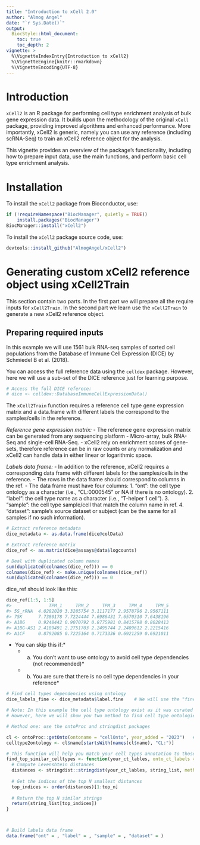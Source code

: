 ```yaml
---
title: "Introduction to xCell 2.0"
author: "Almog Angel"
date: "`r Sys.Date()`"
output:
  BiocStyle::html_document:
    toc: true
    toc_depth: 2
vignette: >
  %\VignetteIndexEntry{Introduction to xCell2}
  %\VignetteEngine{knitr::rmarkdown}
  %\VignetteEncoding{UTF-8}
---
```


# Introduction

`xCell2` is an R package for performing cell type enrichment analysis of bulk gene expression data. It builds upon the methodology of the original `xCell` package, providing improved algorithms and enhanced performance. More importantly, xCell2 is generic, namely you can use any reference (including scRNA-Seq) to train an xCell2 reference object for the analysis.

This vignette provides an overview of the package's functionality, including how to prepare input data, use the main functions, and perform basic cell type enrichment analysis.

# Installation

To install the `xCell2` package from Bioconductor, use:

```r
if (!requireNamespace("BiocManager", quietly = TRUE))
    install.packages("BiocManager")
BiocManager::install("xCell2")
```

To install the `xCell2` package source code, use:

```r
devtools::install_github("AlmogAngel/xCell2")
```

# Generating custom xCell2 reference object using xCell2Train

This section contain two parts.
In the first part we will prepare all the require inputs for `xCell2Train`.
In the second part we learn use the `xCell2Train` to generate a new xCell2 reference object.

## Preparing required inputs

In this example we will use 1561 bulk RNA-seq samples of sorted cell populations from the Database of Immune Cell Expression (DICE) by Schmiedel B et al. (2018).

You can access the full reference data using the `celldex` package.
However, here we will use a sub-set of the DICE reference just for learning purpose.

```r
# Access the full DICE referece:
# dice <- celldex::DatabaseImmuneCellExpressionData() 


```

The `xCell2Train` function requires a reference cell type gene expression matrix and a data.frame with different labels the correspond to the samples/cells in the reference.

*Reference gene expression matrix:*
- The reference gene expression matrix can be generated from any sequencing platform - Micro-array, bulk RNA-Seq and single-cell RNA-Seq.
- xCell2 rely on enrichment scores of gene-sets, therefore reference can be in raw counts or any normalization and xCell2 can handle data in either linear or logarithmic space.

*Labels data frame:*
- In addition to the reference, xCell2 requires a corresponding data frame with different labels for the samples/cells in the reference.
- The rows in the data frame should correspond to columns in the ref.
- The data frame must have four columns:
    1. "ont": the cell type ontology as a character (i.e., "CL:0000545" or NA if there is no ontology).
    2. "label": the cell type name as a character (i.e., "T-helper 1 cell").
    3. "sample": the cell type sample/cell that match the column name in ref.
    4. "dataset": sample's source dataset or subject (can be the same for all samples if no such information).


```r
# Extract reference metadata
dice_metadata <- as.data.frame(dice@colData)

# Extract reference matrix
dice_ref <- as.matrix(dice@assays@data$logcounts)   

# Deal with duplicated column names
sum(duplicated(colnames(dice_ref))) == 0
colnames(dice_ref) <- make.unique(colnames(dice_ref))
sum(duplicated(colnames(dice_ref))) == 0
```

dice_ref should look like this:
```r
dice_ref[1:5, 1:5]
#>              TPM_1     TPM_2     TPM_3     TPM_4     TPM_5
#> 5S_rRNA  4.0282020 3.3285754 3.1117177 2.9578796 2.9567111
#> 7SK      7.7380178 7.7224444 7.6986431 7.6570310 7.6438196
#> A1BG     0.9248442 0.9070792 0.8775981 0.8415798 0.8028413
#> A1BG-AS1 2.4189491 2.2751703 2.2495744 2.2409612 2.2215416
#> A1CF     0.8792085 0.7225164 0.7173336 0.6921259 0.6921011
```



* You can skip this if:*
  * a) You don't want to use ontology to avoid cell type dependencies (not recommended)*
  * b) You are sure that there is no cell type dependencies in your reference*
  
```r
# Find cell types dependencies using ontology
dice_labels_fine <- dice_metadata$label.fine    # We will use the "fine" annotation for those cell type

# Note: In this example the cell type ontology exist as it was curated by the authors of the celldex package.
# However, here we will show you two method to find cell type ontologies.

# Method one: use the ontoProc and stringdist packages

cl <- ontoProc::getOnto(ontoname = "cellOnto", year_added = "2023")   # Fetch ontology data
celltype2ontology <- cl$name[startsWith(names(cl$name), "CL:")]

# This function will help you match your cell types annotation to those in the cell type ontology data
find_top_similar_celltypes <- function(your_ct_lables, onto_ct_labels = cl$name, top_n = 5) {
  # Compute Levenshtein distances
  distances <- stringdist::stringdist(your_ct_lables, string_list, method = "lv")
  
  # Get the indices of the top N smallest distances
  top_indices <- order(distances)[1:top_n]
  
  # Return the top N similar strings
  return(string_list[top_indices])
}



# Build labels data frame
data.frame("ont" = , "label" = , "sample" = , "dataset" = )

```
